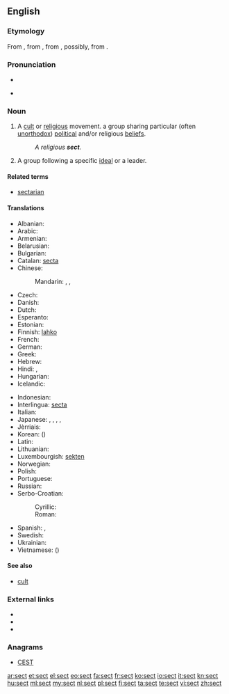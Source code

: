 {{wikipedia}}
==English==

===Etymology===
From {{etyl|enm}} {{term|lang=enm|secte}}, from {{etyl|fro}} {{term|lang=fro|secte||a sect in philosophy or religion}}, from {{etyl|LL.}} {{term|lang=la|secta||a sect in philosophy or religion, a school, party, faction, class, gild, band, particularly a heretical doctrince or sect, etc.}}, possibly, from {{etyl|la}} {{term|lang=la|sequi||to follow}}.<!--Century 1911 has the derivation from "secare" as the main one through "secare viam" (take one's way, travel), discussing three alternative explanations as less probable: two of them from "sequi", one more from "secare". M-W online traces the origin to "sequi", so does Online Etymology Dictionary.-->

===Pronunciation===
* {{audio|en-us-sect.ogg|Audio (US)}}

* {{rhymes|ɛkt}}

===Noun===
{{en-noun}}

# A [[cult]] or [[religious]] movement. a group sharing particular (often [[unorthodox]]) [[political]] and/or religious [[beliefs]].
#: ''A religious '''sect'''.''
# A group following a specific [[ideal]] or a leader.

====Related terms====
* [[sectarian]]

====Translations====
{{trans-top|religious movement}}
* Albanian: {{t-|sq|sekt|m|xs=Albanian}}
* Arabic: {{t|ar|طائفة|f|tr=ʈā’ifa|sc=Arab}}
* Armenian: {{t-|hy|աղանդ|tr=aġand}}
* Belarusian: {{t|be|сэкта|f|tr=sékta|sc=Cyrl}}
* Bulgarian: {{t+|bg|секта|f|tr=sékta|sc=Cyrl}}
* Catalan: [[secta]] {{f}}
* Chinese:
*: Mandarin: {{t|zh|宗派|tr=zōngpài|sc=Hani}}, {{t|zh|教派|tr=jiàopài|sc=Hani}}, {{qualifier|cult}} {{t|zh|邪教|tr=xiéjiào|sc=Hani}}
* Czech: {{t+|cs|sekta|f}}
* Danish: {{t-|da|sekt|c}}
* Dutch: {{t+|nl|sekte|f}}
* Esperanto: {{t|eo|sekto}}
* Estonian: {{t-|et|sekt}}
* Finnish: [[lahko]] {{italbrac|religious}}
* French: {{t+|fr|secte|f}}
* German: {{t+|de|Sekte|f}}
* Greek: {{t|el|αίρεση|f|tr=aíresi}}
* Hebrew: {{t|he|כת|f|tr=kat|sc=Hebr}}
* Hindi: {{t-|hi|मज़हब|m|tr=mazhab|xs=Hindi}},  {{t-|hi|मजहब|m|tr=maj'hab|xs=Hindi}}
* Hungarian: {{t+|hu|szekta}}
* Icelandic: {{t|is|sértrúarsöfnuður|m}}
{{trans-mid}}
* Indonesian: {{t-|id|sekte|xs=Indonesian}}
* Interlingua: [[secta]]
* Italian: {{t+|it|setta|f}}
* Japanese: {{t|ja|宗派|tr=しゅうは, shūha|sc=Jpan}}, {{t|ja|教派|tr=きょうは, kyōha|sc=Jpan}}, {{t|ja|セクト|tr=sekuto|sc=Jpan}}, {{qualifier|cult}} {{t|ja|カルト|tr=karuto|sc=Jpan}}, {{t|ja|分派|tr=ぶんぱ, bunpa|sc=Jpan}}
* Jèrriais: {{tø|roa-jer|secte|f}}
* Korean: {{t|ko|종파|tr=jongpa|sc=Kore}} ({{t|ko|宗派|sc=Kore}})
* Latin: {{t+|la|cultus|m}}
* Lithuanian: {{t-|lt|sekta|f|xs=Lithuanian}}
* Luxembourgish: [[sekten]]
* Norwegian: {{t-|no|sekt|m}}
* Polish: {{t+|pl|sekta|f}}
* Portuguese: {{t+|pt|seita|f}}
* Russian: {{t+|ru|секта|f|tr=sékta}}
* Serbo-Croatian:
*: Cyrillic: {{t|sh|секта|f}}
*: Roman: {{t|sh|sekta|f}}
* Spanish: {{t-|es|secta|f}}, {{t+|es|culto|m}}
* Swedish: {{t+|sv|sekt|c}}
* Ukrainian: {{t|uk|секта|f|tr=sékta|sc=Cyrl}}
* Vietnamese: {{t|vi|tông phái}} ({{t|vi|宗派}})
{{trans-bottom}}

====See also====
* [[cult]]

===External links===
* {{R:Webster 1913}}
* {{R:Century 1911}}
* {{R:OneLook}}

===Anagrams===
* [[CEST#English|CEST]]

[[ar:sect]]
[[et:sect]]
[[el:sect]]
[[eo:sect]]
[[fa:sect]]
[[fr:sect]]
[[ko:sect]]
[[io:sect]]
[[it:sect]]
[[kn:sect]]
[[hu:sect]]
[[ml:sect]]
[[my:sect]]
[[nl:sect]]
[[pl:sect]]
[[fi:sect]]
[[ta:sect]]
[[te:sect]]
[[vi:sect]]
[[zh:sect]]